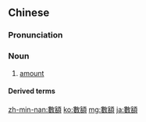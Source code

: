 {{also|数额}}
==Chinese==
{{zh-forms|s=数额}}

===Pronunciation===
{{zh-pron
|m=shù'é
|c=sou3 ngaak6,sou3 ngaak6-2
|mn=qz,xm,zz:sò͘-gia̍h/tw:siàu-gia̍h
|cat=n
}}

===Noun===
{{zh-noun}}

# [[amount]]

====Derived terms====
{{zh-der|超額}}

{{zh-cat|Advanced}}

[[zh-min-nan:數額]]
[[ko:數額]]
[[mg:數額]]
[[ja:數額]]